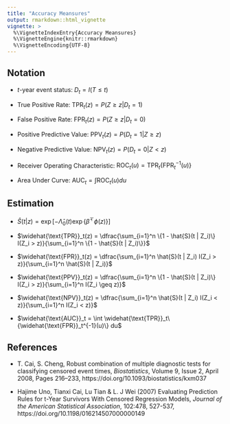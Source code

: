 ```yaml
---
title: "Accuracy Meansures"
output: rmarkdown::html_vignette
vignette: >
  %\VignetteIndexEntry{Accuracy Meansures}
  %\VignetteEngine{knitr::rmarkdown}
  %\VignetteEncoding{UTF-8}
---
```


## Notation

- $t$-year event status: $D_t = I(T \leq t)$

- True Positive Rate: $\text{TPR}_t(z) = P(Z \geq z | D_t = 1)$

- False Positive Rate: $\text{FPR}_t(z) = P(Z \geq z | D_t = 0)$

- Positive Predictive Value: $\text{PPV}_t(z) = P(D_t = 1 | Z \geq z)$

- Negative Predictive Value: $\text{NPV}_t(z) = P(D_t = 0 | Z < z)$

- Receiver Operating Characteristic: $\text{ROC}_t(u) = \text{TPR}_t\{\text{FPR}_t^{-1}(u)\}$

- Area Under Curve: $\text{AUC}_t = \int \text{ROC}_t(u) du$

## Estimation

- $\hat{S}(t | z) = \exp[-\hat{\Lambda}_0(t) \exp\{{\hat{\beta} ^\top \phi(z)}\}]$

- $\widehat{\text{TPR}}_t(z) = \dfrac{\sum_{i=1}^n \{1 - \hat{S}(t | Z_i)\} I(Z_i > z)}{\sum_{i=1}^n \{1 - \hat{S}(t | Z_i)\}}$

- $\widehat{\text{FPR}}_t(z) = \dfrac{\sum_{i=1}^n \hat{S}(t | Z_i) I(Z_i > z)}{\sum_{i=1}^n \hat{S}(t | Z_i)}$

- $\widehat{\text{PPV}}_t(z) = \dfrac{\sum_{i=1}^n \{1 - \hat{S}(t | Z_i)\} I(Z_i > z)}{\sum_{i=1}^n I(Z_i \geq z)}$

- $\widehat{\text{NPV}}_t(z) = \dfrac{\sum_{i=1}^n \hat{S}(t | Z_i) I(Z_i < z)}{\sum_{i=1}^n I(Z_i < z)}$

- $\widehat{\text{AUC}}_t = \int \widehat{\text{TPR}}_t\{\widehat{\text{FPR}}_t^{-1}(u)\} du$

## References

- T. Cai, S. Cheng, Robust combination of multiple diagnostic tests for classifying censored event times, _Biostatistics_, Volume 9, Issue 2, April 2008, Pages 216–233, https://doi.org/10.1093/biostatistics/kxm037

- Hajime Uno, Tianxi Cai, Lu Tian & L. J Wei (2007) Evaluating Prediction Rules for t-Year Survivors With Censored Regression Models, _Journal of the American Statistical Association_, 102:478, 527-537, https://doi.org/10.1198/016214507000000149

